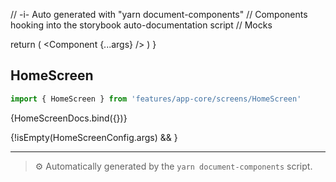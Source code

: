 // -i- Auto generated with "yarn document-components"
// Components hooking into the storybook auto-documentation script
// Mocks

<Meta title="features / app-core / screens" />

  return (
    <StoryContextProviders>
      <Component {...args} />
    </StoryContextProviders>
  )
}

## HomeScreen


```typescript
import { HomeScreen } from 'features/app-core/screens/HomeScreen'
```


<Canvas>
    <Story
        name="HomeScreen"
        args={HomeScreenConfig.args}
        argTypes={HomeScreenConfig.argTypes}
    >
      {HomeScreenDocs.bind({})}
    </Story>
</Canvas>

{!isEmpty(HomeScreenConfig.args) && <ArgsTable story="HomeScreen" />}



---

> ⚙️ Automatically generated by the `yarn document-components` script.

